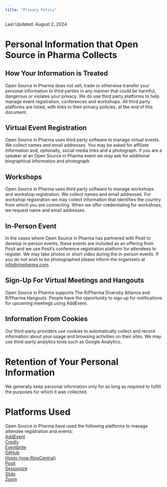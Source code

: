 ```yaml
---
title: "Privacy Policy"
---
```


Last Updated: August 2, 2024

# Personal Information that Open Source in Pharma Collects
## How Your Information is Treated
Open Source in Pharma does not sell, trade or otherwise transfer your personal information to third parties in any manner that could be harmful, dangerous or violates your privacy.  We do use third party platforms to help manage event registration, conferences and workshops.  All third party platforms are listed, with links to their privacy policies, at the end of this document.

## Virtual Event Registration
Open Source in Pharma uses third party software to manage virtual events.  We collect names and email addresses.  You may be asked for affiliate information and, optionally, social media links and a photograph.  If you are a speaker at an Open Source in Pharma event we may ask for additional biographical information and photograph

## Workshops
Open Source in Pharma uses third party software to manage workshops and workshop registration.  We collect names and email addresses.  For workshop registration we may collect information that identifies the country from which you are connecting.  When we offer credentialing for workshops, we request name and email addresses.

## In-Person Event
In the cases where Open Source in Pharma has partnered with Posit to develop in-person events, these events are included as an offering from Posit and we use Posit’s conference registration platform for attendees to register.  We may take photos or short video during the in-person events.  If you do not wish to be photographed please inform the organizers at [info@rinpharma.com](mailto:info@rinpharma.com).

## Sign-Up For Virtual Meetings and Hangouts
Open Source in Pharma supports The R/Pharma Diversity Alliance and R/Pharma Hangouts.  People have the opportunity to sign up for notifications for upcoming meetings using AddEvent.

## Information From Cookies
Our third-party providers use cookies to automatically collect and record information about your usage and browsing activities on their sites.  We may use third-party analytics tools such as Google Analytics.

# Retention of Your Personal Information
We generally keep personal information only for as long as required to fulfill the purposes for which it was collected.

# Platforms Used
Open Source in Pharma have used the following platforms to manage attendee registration and events:  
[AddEvent](https://www.addevent.com/c/legal/privacy)  
[Credly](https://info.credly.com/privacy-policy)  
[Eventbrite](https://privacy.eventbrite.com/policies?name=about-us#how-we-use-your-data)  
[GitHub](https://docs.github.com/en/site-policy/privacy-policies/github-general-privacy-statement)  
[Hopin (now RingCentral)](https://www.ringcentral.com/legal/privacy-notice.html)  
[Posit](https://posit.co/about/privacy-policy/)  
[Sessionize](https://sessionize.com/privacy-policy)  
[Slido](https://www.slido.com/terms#gdpr)  
[Zoom](https://explore.zoom.us/en/privacy/)  
